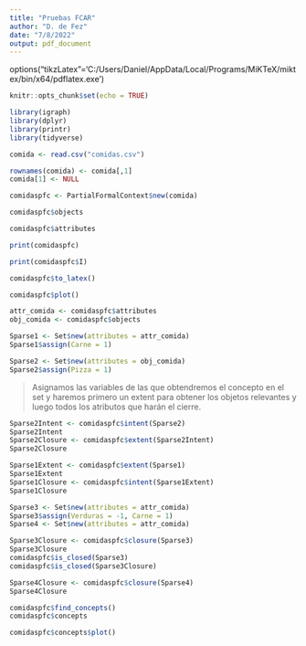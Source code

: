 ```yaml
---
title: "Pruebas FCAR"
author: "D. de Fez"
date: "7/8/2022"
output: pdf_document
---
```

options("tikzLatex"='C:/Users/Daniel/AppData/Local/Programs/MiKTeX/miktex/bin/x64/pdflatex.exe')
```r
knitr::opts_chunk$set(echo = TRUE)
```

```r

library(igraph)
library(dplyr)
library(printr)
library(tidyverse)

comida <- read.csv("comidas.csv")

rownames(comida) <- comida[,1]
comida[1] <- NULL
```

```r
comidaspfc <- PartialFormalContext$new(comida)
```


```r
comidaspfc$objects
```

```r
comidaspfc$attributes 
```

```r
print(comidaspfc)
```
```r
print(comidaspfc$I)
```

```r
comidaspfc$to_latex()
```


```r
comidaspfc$plot()
```

```r
attr_comida <- comidaspfc$attributes
obj_comida <- comidaspfc$objects

Sparse1 <- Set$new(attributes = attr_comida)
Sparse1$assign(Carne = 1)

Sparse2 <- Set$new(attributes = obj_comida)
Sparse2$assign(Pizza = 1)
```

> Asignamos las variables de las que obtendremos el concepto en el set y haremos primero un extent para obtener los objetos relevantes y luego todos los atributos que harán el cierre.

```r
Sparse2Intent <- comidaspfc$intent(Sparse2)
Sparse2Intent
Sparse2Closure <- comidaspfc$extent(Sparse2Intent)
Sparse2Closure
```


```r
Sparse1Extent <- comidaspfc$extent(Sparse1)
Sparse1Extent
Sparse1Closure <- comidaspfc$intent(Sparse1Extent)
Sparse1Closure
```
```r
Sparse3 <- Set$new(attributes = attr_comida)
Sparse3$assign(Verduras = -1, Carne = 1)
Sparse4 <- Set$new(attributes = attr_comida)
```

```r
Sparse3Closure <- comidaspfc$closure(Sparse3)
Sparse3Closure
comidaspfc$is_closed(Sparse3)
comidaspfc$is_closed(Sparse3Closure)
```

```r
Sparse4Closure <- comidaspfc$closure(Sparse4)
Sparse4Closure
```



```r
comidaspfc$find_concepts()
comidaspfc$concepts
```


```r
comidaspfc$concepts$plot()
```






